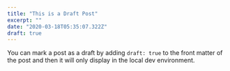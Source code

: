 ```yaml
---
title: "This is a Draft Post"
excerpt: ""
date: "2020-03-18T05:35:07.322Z"
draft: true
---
```


You can mark a post as a draft by adding `draft: true` to the front matter of the post and then it will only display in the local dev environment.
